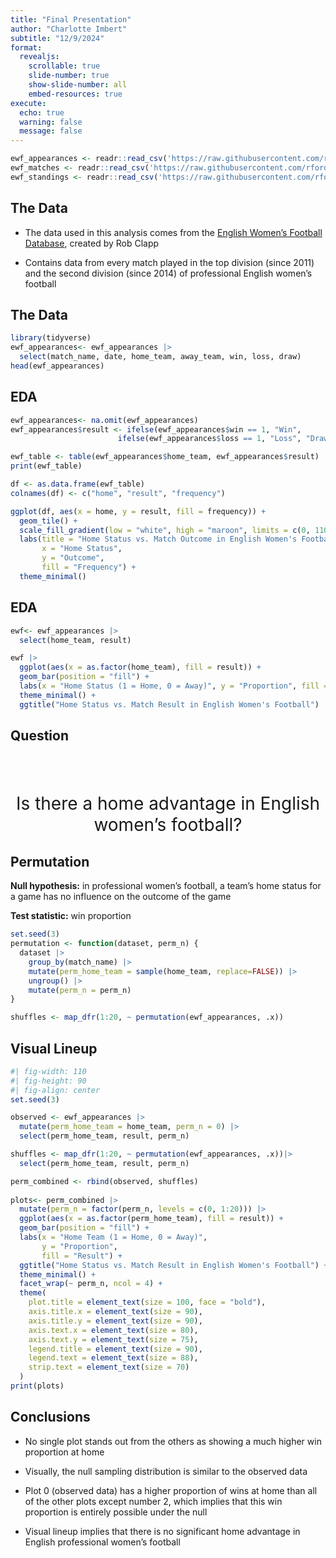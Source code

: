 ```yaml
---
title: "Final Presentation"
author: "Charlotte Imbert"
subtitle: "12/9/2024"
format:
  revealjs:
    scrollable: true
    slide-number: true
    show-slide-number: all
    embed-resources: true
execute:
  echo: true
  warning: false
  message: false
---
```


```r
ewf_appearances <- readr::read_csv('https://raw.githubusercontent.com/rfordatascience/tidytuesday/master/data/2024/2024-07-16/ewf_appearances.csv')
ewf_matches <- readr::read_csv('https://raw.githubusercontent.com/rfordatascience/tidytuesday/master/data/2024/2024-07-16/ewf_matches.csv')
ewf_standings <- readr::read_csv('https://raw.githubusercontent.com/rfordatascience/tidytuesday/master/data/2024/2024-07-16/ewf_standings.csv')
```


## The Data


- The data used in this analysis comes from the [English Women's Football Database](https://github.com/probjects/ewf-database), created by Rob Clapp

- Contains data from every match played in the top division (since 2011) and the second division (since 2014) of professional English women's football

## The Data

```r
library(tidyverse)
ewf_appearances<- ewf_appearances |>
  select(match_name, date, home_team, away_team, win, loss, draw)
head(ewf_appearances)
```

## EDA

```r
ewf_appearances<- na.omit(ewf_appearances)
ewf_appearances$result <- ifelse(ewf_appearances$win == 1, "Win",
                        ifelse(ewf_appearances$loss == 1, "Loss", "Draw"))

ewf_table <- table(ewf_appearances$home_team, ewf_appearances$result)
print(ewf_table)
```

```r
df <- as.data.frame(ewf_table)
colnames(df) <- c("home", "result", "frequency")

ggplot(df, aes(x = home, y = result, fill = frequency)) +
  geom_tile() +
  scale_fill_gradient(low = "white", high = "maroon", limits = c(0, 1100)) +
  labs(title = "Home Status vs. Match Outcome in English Women's Football",
       x = "Home Status",
       y = "Outcome",
       fill = "Frequency") +
  theme_minimal()
```

## EDA

```r
ewf<- ewf_appearances |>
  select(home_team, result)

ewf |>
  ggplot(aes(x = as.factor(home_team), fill = result)) +
  geom_bar(position = "fill") +
  labs(x = "Home Status (1 = Home, 0 = Away)", y = "Proportion", fill = "Outcome") +
  theme_minimal() +
  ggtitle("Home Status vs. Match Result in English Women's Football")
```

## Question


<br>
<br>

::: {style="text-align: center; font-size: 2em;"}
Is there a home advantage in English women's football?
:::


## Permutation

**Null hypothesis:** in professional women's football, a team's home status for a game has no influence on the outcome of the game
<br>

**Test statistic:** win proportion

```r
set.seed(3)
permutation <- function(dataset, perm_n) {
  dataset |>
    group_by(match_name) |>
    mutate(perm_home_team = sample(home_team, replace=FALSE)) |>
    ungroup() |>
    mutate(perm_n = perm_n)
}

shuffles <- map_dfr(1:20, ~ permutation(ewf_appearances, .x))
```

## Visual Lineup

```r
#| fig-width: 110
#| fig-height: 90
#| fig-align: center
set.seed(3)

observed <- ewf_appearances |>
  mutate(perm_home_team = home_team, perm_n = 0) |>
  select(perm_home_team, result, perm_n)

shuffles <- map_dfr(1:20, ~ permutation(ewf_appearances, .x))|>
  select(perm_home_team, result, perm_n)

perm_combined <- rbind(observed, shuffles)
  
plots<- perm_combined |>
  mutate(perm_n = factor(perm_n, levels = c(0, 1:20))) |>
  ggplot(aes(x = as.factor(perm_home_team), fill = result)) +
  geom_bar(position = "fill") +
  labs(x = "Home Team (1 = Home, 0 = Away)", 
       y = "Proportion", 
       fill = "Result") +
  ggtitle("Home Status vs. Match Result in English Women's Football") +
  theme_minimal() +
  facet_wrap(~ perm_n, ncol = 4) +
  theme(
    plot.title = element_text(size = 100, face = "bold"),         
    axis.title.x = element_text(size = 90),                      
    axis.title.y = element_text(size = 90),                     
    axis.text.x = element_text(size = 80),                       
    axis.text.y = element_text(size = 75),                       
    legend.title = element_text(size = 90),                      
    legend.text = element_text(size = 88),                       
    strip.text = element_text(size = 70)                         
  )
print(plots)
```

## Conclusions

- No single plot stands out from the others as showing a much higher win proportion at home

- Visually, the null sampling distribution is similar to the observed data

- Plot 0 (observed data) has a higher proportion of wins at home than all of the other plots except number 2, which implies that this win proportion is entirely possible under the null

- Visual lineup implies that there is no significant home advantage in English professional women's football